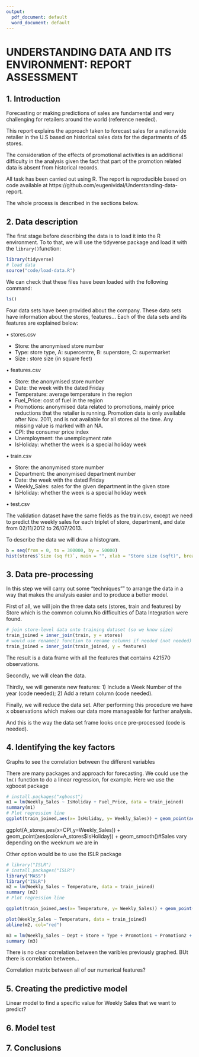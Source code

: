 ```yaml
---
output:
  pdf_document: default
  word_document: default
---
```


# UNDERSTANDING DATA AND ITS ENVIRONMENT: REPORT ASSESSMENT

## 1. Introduction
Forecasting or making predictions of sales are fundamental and very challenging for retailers around the world (reference needed). 

This report explains the approach taken to forecast sales for a nationwide retailer in the U.S based on historical sales data for the departments of 45 stores. 

The consideration of the effects of promotional activities is an additional difficulty in the analysis given the fact that part of the promotion related data is absent from historical records. 

All task has been carried out using R. The report is reproducible based on code available at https://github.com/eugenividal/Understanding-data-report.

The whole process is described in the sections below.


## 2. Data description

The first stage before describing the data is to load it into the R environment. To to that, we will use the tidyverse package and load it with the `library()`function:


```r
library(tidyverse)
# load data
source("code/load-data.R")
```


We can check that these files have been loaded with the following command:

```r
ls()
```

Four data sets have been provided about the company. These data sets have information about the stores, features... Each of the data sets and its features are explained below:

•	stores.csv

- Store: the anonymised store number
- Type: store type, A: supercentre, B: superstore, C: supermarket
- Size : store size (in square feet)

•	features.csv

- Store: the anonymised store number
- Date:	the week with the dated Friday
- Temperature: average temperature in the region
- Fuel_Price: cost of fuel in the region
- Promotions:	anonymised data related to promotions, mainly price reductions that the retailer is running. Promotion data is only available after Nov. 2011, and is not available for all stores all the time. Any missing value is marked with an NA.
- CPI: the consumer price index
- Unemployment: the unemployment rate
- IsHoliday: whether the week is a special holiday week

•	train.csv

- Store: the anonymised store number
- Department: the anonymised department number
- Date: the week with the dated Friday
- Weekly_Sales: sales for the given department in the given store
- IsHoliday: whether the week is a special holiday week

•	test.csv

The validation dataset have the same fields as the train.csv, except we need to predict the weekly sales for each triplet of store, department, and date from 02/11/2012 to 26/07/2013.

To describe the data we will draw a histogram.

```r
b = seq(from = 0, to = 300000, by = 50000)
hist(stores$`Size (sq ft)`, main = "", xlab = "Store size (sqft)", breaks = b)
```

## 3. Data pre-processing

In this step we will carry out some "techniques"" to arrange the data in a way that makes the analysis easier and to produce a better model.

First of all, we will join the three data sets (stores, train and features) by Store which is the common column.No difficulties of Data Integration were found.

```r
# join store-level data onto training dataset (so we know size)
train_joined = inner_join(train, y = stores)
# would use rename() function to rename columns if needed (not needed)
train_joined = inner_join(train_joined, y = features)
```

The result is a data frame with all the features that contains 421570 observations.

Secondly, we will clean the data.

Thirdly, we will generate new features: 1) Include a Week Number of the year (code needed); 2) Add a return column (code needed).

Finally, we will reduce the data set. After performing this procedure we have x observations which makes our data more manageable for further analysis.

And this is the way the data set frame looks once pre-processed (code is needed).


## 4. Identifying the key factors

Graphs to see the correlation between the different variables

There are many packages and approach for forecasting.
We could use the `lm()` function to do a linear regression, for example.
Here we use the xgboost package

```r
# install.packages("xgboost")
m1 = lm(Weekly_Sales ~ IsHoliday + Fuel_Price, data = train_joined)
summary(m1)
# Plot regression line
ggplot(train_joined,aes(x= IsHoliday, y= Weekly_Sales)) + geom_point(aes(color=train_joined$IsHoliday)) + geom_smooth()
```

ggplot(A_stores,aes(x=CPI,y=Weekly_Sales)) + geom_point(aes(color=A_stores$IsHoliday)) + geom_smooth()#Sales vary depending on the weeknum we are in

Other option would be to use the ISLR package 

```r
# library("ISLR")
# install.packages("ISLR")
library("MASS")
library("ISLR")
m2 = lm(Weekly_Sales ~ Temperature, data = train_joined)
summary (m2)
# Plot regression line

ggplot(train_joined,aes(x= Temperature, y= Weekly_Sales)) + geom_point(aes(color=train_joined$Temperature)) + geom_smooth()

plot(Weekly_Sales ~ Temperature, data = train_joined)
abline(m2, col="red")
```
 
 
```r
m3 = lm(Weekly_Sales ~ Dept + Store + Type + Promotion1 + Promotion2 + Promotion3 + Promotion4 + Promotion5 + CPI + Unemployment, data = train_joined)
summary (m3)

```

There is no clear correlation between the varibles previously graphed. BUt there is correlation between...

Correlation matrix between all of our numerical features?

## 5. Creating the predictive model

Linear model to find a specific value for Weekly Sales that we want to predict?

## 6. Model test



## 7. Conclusions
